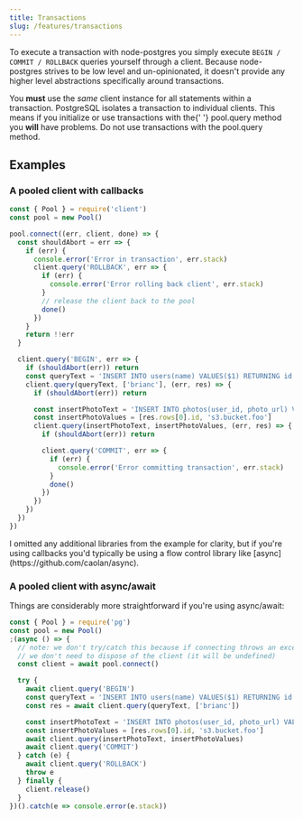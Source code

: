 ```yaml
---
title: Transactions
slug: /features/transactions
---
```


To execute a transaction with node-postgres you simply execute `BEGIN / COMMIT / ROLLBACK` queries yourself through a client. Because node-postgres strives to be low level and un-opinionated, it doesn't provide any higher level abstractions specifically around transactions.

<div class="alert alert-danger">
  You <strong>must</strong> use the <em>same</em> client instance for all statements within a transaction. PostgreSQL
  isolates a transaction to individual clients. This means if you initialize or use transactions with the{' '}
  <span className="code">pool.query</span> method you <strong>will</strong> have problems. Do not use transactions with
  the <span className="code">pool.query</span> method.
</div>

## Examples

### A pooled client with callbacks

```js
const { Pool } = require('client')
const pool = new Pool()

pool.connect((err, client, done) => {
  const shouldAbort = err => {
    if (err) {
      console.error('Error in transaction', err.stack)
      client.query('ROLLBACK', err => {
        if (err) {
          console.error('Error rolling back client', err.stack)
        }
        // release the client back to the pool
        done()
      })
    }
    return !!err
  }

  client.query('BEGIN', err => {
    if (shouldAbort(err)) return
    const queryText = 'INSERT INTO users(name) VALUES($1) RETURNING id'
    client.query(queryText, ['brianc'], (err, res) => {
      if (shouldAbort(err)) return

      const insertPhotoText = 'INSERT INTO photos(user_id, photo_url) VALUES ($1, $2)'
      const insertPhotoValues = [res.rows[0].id, 's3.bucket.foo']
      client.query(insertPhotoText, insertPhotoValues, (err, res) => {
        if (shouldAbort(err)) return

        client.query('COMMIT', err => {
          if (err) {
            console.error('Error committing transaction', err.stack)
          }
          done()
        })
      })
    })
  })
})
```

<div class="message is-info">
  <div class="message-body">
    I omitted any additional libraries from the example for clarity, but if you're using callbacks you'd typically be
    using a flow control library like [async](https://github.com/caolan/async).
  </div>
</div>

### A pooled client with async/await

Things are considerably more straightforward if you're using async/await:

```js
const { Pool } = require('pg')
const pool = new Pool()
;(async () => {
  // note: we don't try/catch this because if connecting throws an exception
  // we don't need to dispose of the client (it will be undefined)
  const client = await pool.connect()

  try {
    await client.query('BEGIN')
    const queryText = 'INSERT INTO users(name) VALUES($1) RETURNING id'
    const res = await client.query(queryText, ['brianc'])

    const insertPhotoText = 'INSERT INTO photos(user_id, photo_url) VALUES ($1, $2)'
    const insertPhotoValues = [res.rows[0].id, 's3.bucket.foo']
    await client.query(insertPhotoText, insertPhotoValues)
    await client.query('COMMIT')
  } catch (e) {
    await client.query('ROLLBACK')
    throw e
  } finally {
    client.release()
  }
})().catch(e => console.error(e.stack))
```
